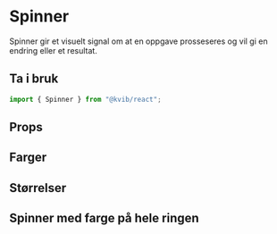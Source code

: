 
<Meta of={SpinnerStories} />

# Spinner

Spinner gir et visuelt signal om at en oppgave prosseseres og vil gi en endring eller et resultat.

## Ta i bruk

```jsx
import { Spinner } from "@kvib/react";
```

## Props

<Canvas of={SpinnerStories.Spinner} />
<Controls of={SpinnerStories.Spinner} />

## Farger

<Canvas of={SpinnerStories.SpinnerColors} />

## Størrelser

<Canvas of={SpinnerStories.SpinnerSizes} />

## Spinner med farge på hele ringen

<Canvas of={SpinnerStories.SpinnerArea} />
